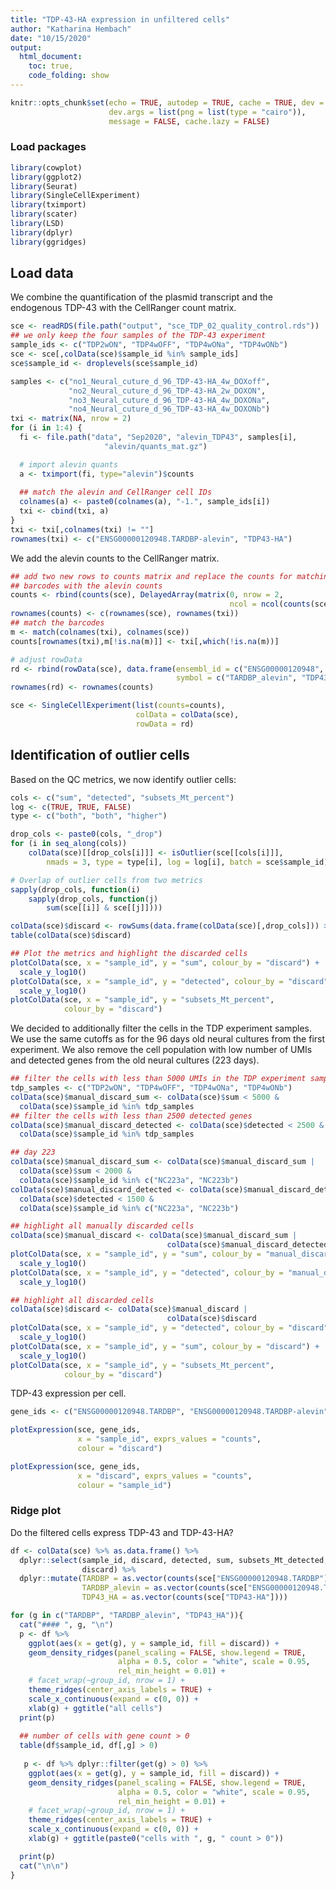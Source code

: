 ```yaml
---
title: "TDP-43-HA expression in unfiltered cells"
author: "Katharina Hembach"
date: "10/15/2020"
output: 
  html_document:
    toc: true,
    code_folding: show
---
```


```r
knitr::opts_chunk$set(echo = TRUE, autodep = TRUE, cache = TRUE, dev = "png",
                      dev.args = list(png = list(type = "cairo")), 
                      message = FALSE, cache.lazy = FALSE)
```


### Load packages

```r
library(cowplot)
library(ggplot2)
library(Seurat)
library(SingleCellExperiment)
library(tximport)
library(scater)
library(LSD)
library(dplyr)
library(ggridges)
```

## Load data

We combine the quantification of the plasmid transcript and the endogenous TDP-43 with the CellRanger count matrix.

```r
sce <- readRDS(file.path("output", "sce_TDP_02_quality_control.rds"))
## we only keep the four samples of the TDP-43 experiment
sample_ids <- c("TDP2wON", "TDP4wOFF", "TDP4wONa", "TDP4wONb")
sce <- sce[,colData(sce)$sample_id %in% sample_ids]
sce$sample_id <- droplevels(sce$sample_id)
```

```r
samples <- c("no1_Neural_cuture_d_96_TDP-43-HA_4w_DOXoff", 
             "no2_Neural_cuture_d_96_TDP-43-HA_2w_DOXON",
             "no3_Neural_cuture_d_96_TDP-43-HA_4w_DOXONa",
             "no4_Neural_cuture_d_96_TDP-43-HA_4w_DOXONb")
txi <- matrix(NA, nrow = 2)
for (i in 1:4) {
  fi <- file.path("data", "Sep2020", "alevin_TDP43", samples[i], 
                     "alevin/quants_mat.gz")

  # import alevin quants
  a <- tximport(fi, type="alevin")$counts
  
  ## match the alevin and CellRanger cell IDs
  colnames(a) <- paste0(colnames(a), "-1.", sample_ids[i])
  txi <- cbind(txi, a)
}
txi <- txi[,colnames(txi) != ""]
rownames(txi) <- c("ENSG00000120948.TARDBP-alevin", "TDP43-HA")
```
We add the alevin counts to the CellRanger matrix.
```r
## add two new rows to counts matrix and replace the counts for matching 
## barcodes with the alevin counts
counts <- rbind(counts(sce), DelayedArray(matrix(0, nrow = 2, 
                                                 ncol = ncol(counts(sce)))))
rownames(counts) <- c(rownames(sce), rownames(txi))
## match the barcodes
m <- match(colnames(txi), colnames(sce))
counts[rownames(txi),m[!is.na(m)]] <- txi[,which(!is.na(m))]

# adjust rowData
rd <- rbind(rowData(sce), data.frame(ensembl_id = c("ENSG00000120948", ""), 
                                     symbol = c("TARDBP_alevin", "TDP43-HA")))
rownames(rd) <- rownames(counts)

sce <- SingleCellExperiment(list(counts=counts),
                            colData = colData(sce),
                            rowData = rd)
```


## Identification of outlier cells

Based on the QC metrics, we now identify outlier cells:

```r
cols <- c("sum", "detected", "subsets_Mt_percent")
log <- c(TRUE, TRUE, FALSE)
type <- c("both", "both", "higher")

drop_cols <- paste0(cols, "_drop")
for (i in seq_along(cols))
    colData(sce)[[drop_cols[i]]] <- isOutlier(sce[[cols[i]]], 
        nmads = 3, type = type[i], log = log[i], batch = sce$sample_id)

# Overlap of outlier cells from two metrics
sapply(drop_cols, function(i) 
    sapply(drop_cols, function(j)
        sum(sce[[i]] & sce[[j]])))

colData(sce)$discard <- rowSums(data.frame(colData(sce)[,drop_cols])) > 0
table(colData(sce)$discard)

## Plot the metrics and highlight the discarded cells
plotColData(sce, x = "sample_id", y = "sum", colour_by = "discard") + 
  scale_y_log10()
plotColData(sce, x = "sample_id", y = "detected", colour_by = "discard") + 
  scale_y_log10()
plotColData(sce, x = "sample_id", y = "subsets_Mt_percent", 
            colour_by = "discard")
```


We decided to additionally filter the cells in the TDP experiment samples. We use the same cutoffs as for the 96 days old neural cultures from the first experiment. We also remove the cell population with low number of UMIs and detected genes from the old neural cultures (223 days).

```r
## filter the cells with less than 5000 UMIs in the TDP experiment samples
tdp_samples <- c("TDP2wON", "TDP4wOFF", "TDP4wONa", "TDP4wONb")
colData(sce)$manual_discard_sum <- colData(sce)$sum < 5000 & 
  colData(sce)$sample_id %in% tdp_samples
## filter the cells with less than 2500 detected genes
colData(sce)$manual_discard_detected <- colData(sce)$detected < 2500 & 
  colData(sce)$sample_id %in% tdp_samples

## day 223
colData(sce)$manual_discard_sum <- colData(sce)$manual_discard_sum | 
  colData(sce)$sum < 2000 & 
  colData(sce)$sample_id %in% c("NC223a", "NC223b")
colData(sce)$manual_discard_detected <- colData(sce)$manual_discard_detected |
  colData(sce)$detected < 1500 & 
  colData(sce)$sample_id %in% c("NC223a", "NC223b")

## highlight all manually discarded cells
colData(sce)$manual_discard <- colData(sce)$manual_discard_sum |
                                   colData(sce)$manual_discard_detected
plotColData(sce, x = "sample_id", y = "sum", colour_by = "manual_discard") + 
  scale_y_log10()
plotColData(sce, x = "sample_id", y = "detected", colour_by = "manual_discard") + 
  scale_y_log10()

## highlight all discarded cells
colData(sce)$discard <- colData(sce)$manual_discard |
                                   colData(sce)$discard
plotColData(sce, x = "sample_id", y = "detected", colour_by = "discard") + 
  scale_y_log10()
plotColData(sce, x = "sample_id", y = "sum", colour_by = "discard") + 
  scale_y_log10()
plotColData(sce, x = "sample_id", y = "subsets_Mt_percent", 
            colour_by = "discard")
```


TDP-43 expression per cell.
```r
gene_ids <- c("ENSG00000120948.TARDBP", "ENSG00000120948.TARDBP-alevin", "TDP43-HA")

plotExpression(sce, gene_ids,
               x = "sample_id", exprs_values = "counts", 
               colour = "discard")

plotExpression(sce, gene_ids,
               x = "discard", exprs_values = "counts", 
               colour = "sample_id")
```

### Ridge plot {.tabset}

Do the filtered cells express TDP-43 and TDP-43-HA?
```r
df <- colData(sce) %>% as.data.frame() %>%
  dplyr::select(sample_id, discard, detected, sum, subsets_Mt_detected, 
                discard) %>%
  dplyr::mutate(TARDBP = as.vector(counts(sce["ENSG00000120948.TARDBP"])),
                TARDBP_alevin = as.vector(counts(sce["ENSG00000120948.TARDBP-alevin"])),
                TDP43_HA = as.vector(counts(sce["TDP43-HA"]))) 

for (g in c("TARDBP", "TARDBP_alevin", "TDP43_HA")){
  cat("#### ", g, "\n")
  p <- df %>%
    ggplot(aes(x = get(g), y = sample_id, fill = discard)) +
    geom_density_ridges(panel_scaling = FALSE, show.legend = TRUE, 
                        alpha = 0.5, color = "white", scale = 0.95, 
                        rel_min_height = 0.01) +
    # facet_wrap(~group_id, nrow = 1) + 
    theme_ridges(center_axis_labels = TRUE) + 
    scale_x_continuous(expand = c(0, 0)) + 
    xlab(g) + ggtitle("all cells")
  print(p)
  
  ## number of cells with gene count > 0
  table(df$sample_id, df[,g] > 0)
  
   p <- df %>% dplyr::filter(get(g) > 0) %>%
    ggplot(aes(x = get(g), y = sample_id, fill = discard)) +
    geom_density_ridges(panel_scaling = FALSE, show.legend = TRUE, 
                        alpha = 0.5, color = "white", scale = 0.95, 
                        rel_min_height = 0.01) +
    # facet_wrap(~group_id, nrow = 1) + 
    theme_ridges(center_axis_labels = TRUE) + 
    scale_x_continuous(expand = c(0, 0)) + 
    xlab(g) + ggtitle(paste0("cells with ", g, " count > 0"))

  print(p)
  cat("\n\n")
}
```
